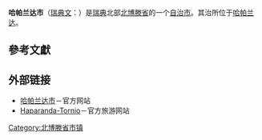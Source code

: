 {{Infobox Kommun
|fullname=Haparanda kommun
|coatofarms=[[Image:Haparanda_vapen.svg|100px]]<br><small>[[Coat_of_arms|Coat of arms]]</small>
|county=[[北博滕省|北博滕省]]
|province=[[北博滕|北博滕]]
|capital=[[哈帕兰达|哈帕兰达]]
|map=[[Image:Haparanda_Municipality_in_Norrbotten_County.png|200px]]
|arearank=第123名
|area=964.78<ref name="area">[http://www.scb.se/statistik/MI/MI0802/2008A02/mi0802tab3_2008_eng.xls 瑞典统计局 as of January 1, 2008]</ref>
|arealand=927.26<ref name="area"/>
|populationrank=第212名
|population=10,192<ref>[http://www.scb.se/Pages/TableAndChart____228182.aspx 瑞典统计局 as of December 31, 2007]</ref>
|densityrank=第228名
|populationdensity=10.99
|code=2583<ref>[http://www.scb.se/Grupp/regionalt/rg0101/kommunlankod.xls 瑞典统计局] {{webarchive|url=https://web.archive.org/web/20081205023308/http://www.scb.se/Grupp/regionalt/rg0101/kommunlankod.xls |date=2008-12-05 }}</ref>
|website=[http://www.haparanda.se/sprak/gbsidor.4.3440ac4010c0ee47b4d8000738.html www.haparanda.se]
|footnotes=
}}

'''哈帕兰达市'''（[[瑞典文|瑞典文]]：{{lang|sv|''Haparanda kommun''}}）是[[瑞典|瑞典]]北部[[北博滕省|北博滕省]]的一个[[瑞典自治市|自治市]]。其治所位于[[哈帕兰达|哈帕兰达]]。

== 參考文獻 ==

{{reflist}}

==外部链接==
*[https://web.archive.org/web/20081210111738/http://www.haparanda.se/sprak/gbsidor.4.3440ac4010c0ee47b4d8000738.html 哈帕兰达市]－官方网站
*[http://www.haparandatornio.com/ Haparanda-Tornio]{{Wayback|url=http://www.haparandatornio.com/ |date=20181125190127 }}－官方旅游网站
{{Commonscat|Haparanda|哈帕兰达市}}

{{Norrbotten County}}

[[Category:北博滕省市镇|Category:北博滕省市镇]]